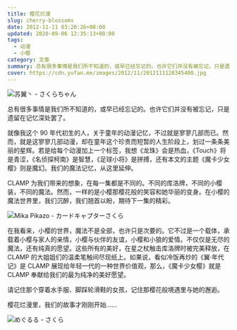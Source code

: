 ```yaml
---
title: 樱花烂漫
slug: cherry-blossoms
date: 2012-11-11 03:20:26+08:00
updated: 2020-09-06 12:35:13+08:00
tags:
  - 动漫
  - 小樱
category: 文章
summary: 总有很多事情是我们所不知道的，或早已经忘记的。也许它们并没有被忘记，只是遗留在记忆深处罢了。
cover: https://cdn.yufan.me/images/2012/11/2012111120345400.jpg
---
```


![苏翼丶 - さくらちゃん](https://cdn.yufan.me/images/2012/11/2012111121163300.jpg)

<MusicPlayer id={555959} />

总有很多事情是我们所不知道的，或早已经忘记的。也许它们并没有被忘记，只是遗留在记忆深处罢了。

就像我这个 90 年代初生的人，关于童年的动漫记忆，不过就是寥寥几部而已。然而，就是这寥寥几部动漫，却在童年这个珍贵而短暂的人生阶段上，划过一条条美丽的星辉。若是给每个动漫加上一个标签，我想《龙珠》会是热血，《Touch》将是青涩，《名侦探柯南》是智慧，《足球小将》是拼搏，还有本文的主题《魔卡少女樱》则是魔幻。我们的魔法记忆，从这里延伸。

CLAMP 为我们带来的想象，在每一集都是不同的。不同的库洛牌，不同的小樱装，不同的魔法。然而，一样的是小樱那樱花般的笑容和她华丽的变身。在小樱的魔法世界里，我们沉醉，我们翘首以盼，期待下一集的精彩。

![Mika Pikazo - カードキャプターさくら](https://cdn.yufan.me/images/2012/11/2012111121163800.jpg)

在我看来，小樱的世界，魔法不是全部，也许只是次要的。它不过是一个载体，承载着小樱与家人的亲情，小樱与伙伴的友谊，小樱和小狼的爱情。不仅仅是无尽的魔法，还有纯真的愿望。这些所有的美好，在星之杖触击库洛牌时被完美释放，在 CLAMP 的大姐姐们的温柔笔触间尽现纸上。如果说，看似冷饭再炒的《翼·年代记》是 CLAMP 展现给年轻一代的一种世界价值观，那么，《魔卡少女樱》就是 CLAMP 奉献给我们的最为纯净的美好愿望。

请记住那个穿着水手服、脚踩轮滑鞋的女孩，记住那樱花般境遇里与她的邂逅。

樱花烂漫里，我们的故事才刚刚开始……

![めぐるる - さくら](https://cdn.yufan.me/images/2012/11/2012111121164200.jpg)

